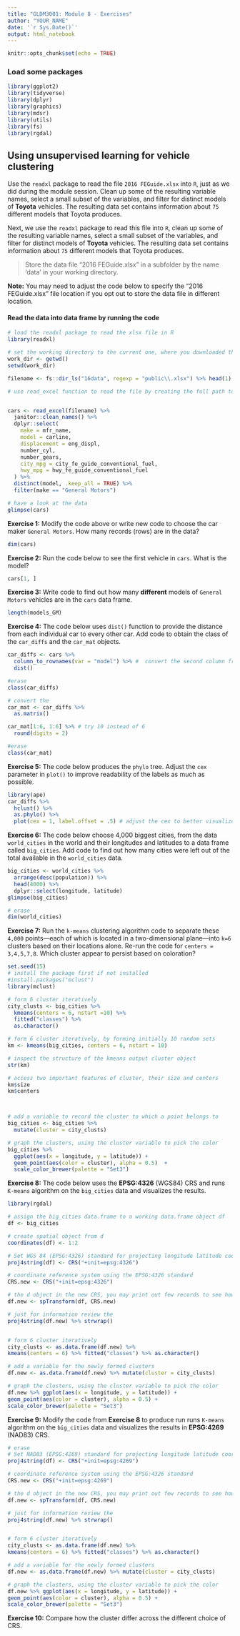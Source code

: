 ---
title: "GLDM3001: Module 8 - Exercises"
author: "YOUR_NAME"
date: '`r Sys.Date()`'
output: html_notebook
---

```{r setup, include=FALSE}
knitr::opts_chunk$set(echo = TRUE)
```

### Load some packages

```{r packages, echo = FALSE, message = FALSE, warning = FALSE}
library(ggplot2)
library(tidyverse)
library(dplyr)
library(graphics)
library(mdsr) 
library(utils)
library(fs)
library(rgdal)

```


## Using unsupervised learning for vehicle clustering 

Use the `readxl` package to read the file `2016 FEGuide.xlsx` into `R`, just as we did during the module session.
Clean up some of the resulting variable names, select a small subset of the variables, and filter for distinct models of **Toyota** vehicles. The resulting data set contains information about `75` different models that Toyota produces.

Next, we use the `readxl` package to read this file into `R`, clean up some of the resulting variable names, select a small subset of the variables, and filter for distinct models of **Toyota** vehicles. 
The resulting data set contains information about `75` different models that Toyota produces. 

> Store the data file "2016 FEGuide.xlsx" in a subfolder by the name 'data' in your working directory.

**Note:** You may need to adjust the code below to specify the "2016 FEGuide.xlsx" file location if you opt out to store the data file in different location.

#### Read the data into data frame by running the code

```{r prepare data}
# load the readxl package to read the xlsx file in R
library(readxl)

# set the working directory to the current one, where you downloaded the file
work_dir <- getwd()
setwd(work_dir)

filename <- fs::dir_ls("16data", regexp = "public\\.xlsx") %>% head(1)

# use read_excel function to read the file by creating the full path to it, using paste0 function.


cars <- read_excel(filename) %>%
  janitor::clean_names() %>%
  dplyr::select(
    make = mfr_name,
    model = carline,
    displacement = eng_displ,
    number_cyl,
    number_gears,
    city_mpg = city_fe_guide_conventional_fuel,
    hwy_mpg = hwy_fe_guide_conventional_fuel
  ) %>%
  distinct(model, .keep_all = TRUE) %>%
  filter(make == "General Motors") 

# have a look at the data
glimpse(cars)

```



**Exercise 1:** Modify the code above or write new code to choose the car maker `General Motors`. How many records (rows) are in the data?

```{r ex1}

dim(cars)

```

**Exercise 2:** Run the code below to see the first vehicle in `cars`. What is the model? 

```{r ex2}

cars[1, ]

```



**Exercise 3:** Write code to find out how many **different** models of `General Motors` vehicles are in the `cars` data frame.


```{r ex3}

length(models_GM)

```



**Exercise 4:** The code below uses `dist()` function to provide the distance from each individual car to every other car. Add code to obtain the class of the `car_diffs` and the `car_mat` objects.


```{r ex4, warning = FALSE}

car_diffs <- cars %>%
  column_to_rownames(var = "model") %>% #  convert the second column from cars (model) to row names (from tibble package) 
  dist() 

#erase
class(car_diffs)

# convert the 
car_mat <- car_diffs %>% 
  as.matrix()

car_mat[1:6, 1:6] %>% # try 10 instead of 6
  round(digits = 2)

#erase
class(car_mat)

```

**Exercise 5:** The code below produces the `phylo` tree. Adjust the `cex` parameter in `plot()` to improve readability of the labels as much as possible.


```{r ex5, warning = FALSE}

library(ape) 
car_diffs %>% 
  hclust() %>% 
  as.phylo() %>% 
  plot(cex = 1, label.offset = .5) # adjust the cex to better visualize

```

**Exercise 6:** The code below choose 4,000 biggest cities, from the data `world_cities` in the world and their longitudes and latitudes to a data frame called `big_cities`. Add code to find out how many cities were left out of the total available in the `world_cities` data.


```{r ex6}
big_cities <- world_cities %>% 
  arrange(desc(population)) %>%
  head(4000) %>%
  dplyr::select(longitude, latitude)
glimpse(big_cities)

# erase
dim(world_cities)
```


**Exercise 7:** Run the `k-means` clustering algorithm code to separate these `4,000` points—each of which is located in a two-dimensional plane—into `k=6` clusters based on their locations alone. Re-run the code for `centers = 3,4,5,7,8`. Which cluster appear to persist based on coloration?

```{r ex7}

set.seed(15)
# install the package first if not installed
#install.packages("mclust")
library(mclust) 

# form 6 cluster iteratively
city_clusts <- big_cities %>% 
  kmeans(centers = 6, nstart =10) %>% 
  fitted("classes") %>% 
  as.character()

# form 6 cluster iteratively, by forming initially 10 random sets
km <- kmeans(big_cities, centers = 6, nstart = 10)

# inspect the structure of the kmeans output cluster object
str(km)

# access two important features of cluster, their size and centers
km$size
km$centers



# add a variable to record the cluster to which a point belongs to
big_cities <- big_cities %>% 
  mutate(cluster = city_clusts)

# graph the clusters, using the cluster variable to pick the color
big_cities %>% 
  ggplot(aes(x = longitude, y = latitude)) +
  geom_point(aes(color = cluster), alpha = 0.5)  + 
  scale_color_brewer(palette = "Set3")

```





**Exercise 8:** The code below uses the **EPSG:4326** (WGS84) CRS and runs `K-means` algorithm on the `big_cities` data and visualizes the results.


```{r}
library(rgdal)

# assign the big_cities data.frame to a working data.frame object df 
df <- big_cities 

# create spatial object from d
coordinates(df) <- 1:2

# Set WGS 84 (EPSG:4326) standard for projecting longitude latitude coordinates
proj4string(df) <- CRS("+init=epsg:4326")

# coordinate reference system using the EPSG:4326 standard
CRS.new <- CRS("+init=epsg:4326")

# the d object in the new CRS, you may print out few records to see how it looks in the new CRS
df.new <- spTransform(df, CRS.new)

# just for information review the 
proj4string(df.new) %>% strwrap()


# form 6 cluster iteratively
city_clusts <- as.data.frame(df.new) %>%
kmeans(centers = 6) %>% fitted("classes") %>% as.character()

# add a variable for the newly formed clusters
df.new <- as.data.frame(df.new) %>% mutate(cluster = city_clusts) 

# graph the clusters, using the cluster variable to pick the color
df.new %>% ggplot(aes(x = longitude, y = latitude)) +
geom_point(aes(color = cluster), alpha = 0.5) +
scale_color_brewer(palette = "Set3")


```



**Exercise 9:** Modify the code from **Exercise 8** to produce run runs `K-means` algorithm on the `big_cities` data and visualizes the results in **EPSG:4269** (NAD83) CRS.

```{r}

# erase
# Set NAD83 (EPSG:4269) standard for projecting longitude latitude coordinates
proj4string(df) <- CRS("+init=epsg:4269")

# coordinate reference system using the EPSG:4326 standard
CRS.new <- CRS("+init=epsg:4269")

# the d object in the new CRS, you may print out few records to see how it looks in the new CRS
df.new <- spTransform(df, CRS.new)

# just for information review the 
proj4string(df.new) %>% strwrap()


# form 6 cluster iteratively
city_clusts <- as.data.frame(df.new) %>%
kmeans(centers = 6) %>% fitted("classes") %>% as.character()

# add a variable for the newly formed clusters
df.new <- as.data.frame(df.new) %>% mutate(cluster = city_clusts) 

# graph the clusters, using the cluster variable to pick the color
df.new %>% ggplot(aes(x = longitude, y = latitude)) +
geom_point(aes(color = cluster), alpha = 0.5) +
scale_color_brewer(palette = "Set3")

```

**Exercise 10:** Compare how the cluster differ across the different choice of CRS. 


